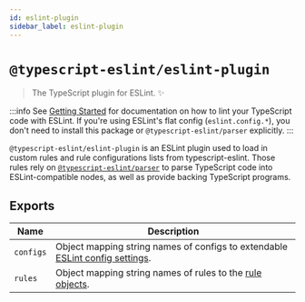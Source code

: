 ```yaml
---
id: eslint-plugin
sidebar_label: eslint-plugin
---
```


# `@typescript-eslint/eslint-plugin`

<PackageLink packageName="eslint-plugin" scope="@typescript-eslint" />

> The TypeScript plugin for ESLint. ✨

:::info
See [Getting Started](../getting-started/Quickstart.mdx) for documentation on how to lint your TypeScript code with ESLint.
If you're using ESLint's flat config (`eslint.config.*`), you don't need to install this package or `@typescript-eslint/parser` explicitly.
:::

`@typescript-eslint/eslint-plugin` is an ESLint plugin used to load in custom rules and rule configurations lists from typescript-eslint.
Those rules rely on [`@typescript-eslint/parser`](./Parser.mdx) to parse TypeScript code into ESLint-compatible nodes, as well as provide backing TypeScript programs.

## Exports

| Name      | Description                                                                                                                                                                             |
| --------- | --------------------------------------------------------------------------------------------------------------------------------------------------------------------------------------- |
| `configs` | Object mapping string names of configs to extendable [ESLint config settings](https://eslint.org/docs/latest/user-guide/configuring/configuration-files#extending-configuration-files). |
| `rules`   | Object mapping string names of rules to the [rule objects](https://eslint.org/docs/latest/developer-guide/working-with-rules).                                                          |

